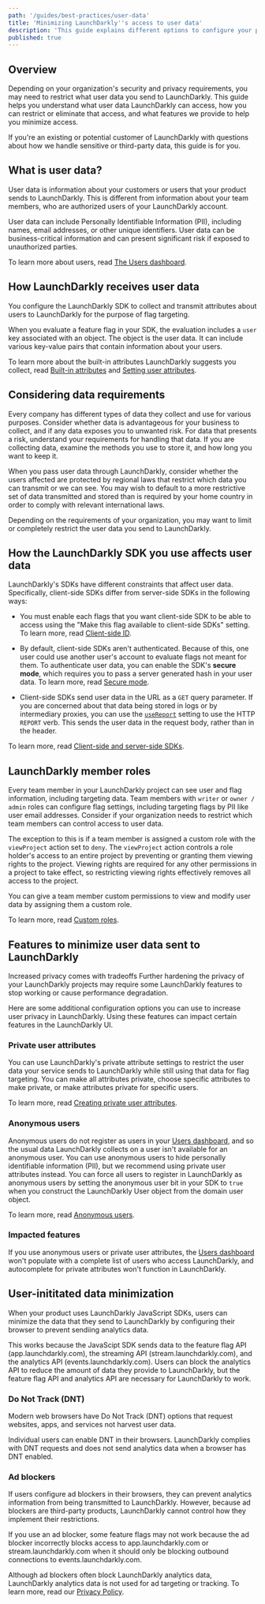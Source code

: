 ```yaml
---
path: '/guides/best-practices/user-data'
title: 'Minimizing LaunchDarkly''s access to user data'
description: 'This guide explains different options to configure your product''s relationship with LaunchDarkly to minimize when your users'' data is transmitted to our servers.'
published: true
---
```


## Overview

Depending on your organization's security and privacy requirements, you may need to restrict what user data you send to LaunchDarkly. This guide helps you understand what user data LaunchDarkly can access, how you can restrict or eliminate that access, and what features we provide to help you minimize access.

If you're an existing or potential customer of LaunchDarkly with questions about how we handle sensitive or third-party data, this guide is for you.

## What is user data?

User data is information about your customers or users that your product sends to LaunchDarkly. This is different from information about your team members, who are authorized users of your LaunchDarkly account.

User data can include Personally Identifiable Information (PII), including names, email addresses, or other unique identifiers. User data can be business-critical information and can present significant risk if exposed to unauthorized parties.

To learn more about users, read [The Users dashboard](/home/managing-users/users-dashboard).

## How LaunchDarkly receives user data

You configure the LaunchDarkly SDK to collect and transmit attributes about users to LaunchDarkly for the purpose of flag targeting. 

When you evaluate a feature flag in your SDK, the evaluation includes a `user` key associated with an object. The object is the user data. It can include various key-value pairs that contain information about your users.

To learn more about the built-in attributes LaunchDarkly suggests you collect, read [Built-in attributes](/home/managing-flags/targeting-users#built-in-attributes) and [Setting user attributes](/home/managing-users/user-attributes).

## Considering data requirements

Every company has different types of data they collect and use for various purposes. Consider whether data is advantageous for your business to collect, and if any data exposes you to unwanted risk. For data that presents a risk, understand your requirements for handling that data. If you are collecting data, examine the methods you use to store it, and how long you want to keep it.

When you pass user data through LaunchDarkly, consider whether the users affected are protected by regional laws that restrict which data you can transmit or we can see. You may wish to default to a more restrictive set of data transmitted and stored than is required by your home country in order to comply with relevant international laws.

Depending on the requirements of your organization, you may want to limit or completely restrict the user data you send to LaunchDarkly.

## How the LaunchDarkly SDK you use affects user data

LaunchDarkly's SDKs have different constraints that affect user data. Specifically, client-side SDKs differ from server-side SDKs in the following ways:

- You must enable each flags that you want client-side SDK to be able to access using the "Make this flag available to client-side SDKs" setting. To learn more, read [Client-side ID](/sdk/concepts/client-side-server-side#client-side-id).

- By default, client-side SDKs aren't authenticated. Because of this, one user could use another user's account to evaluate flags not meant for them. To authenticate user data, you can enable the SDK's **secure mode**, which requires you to pass a server generated hash in your user data. To learn more, read [Secure mode](/sdk/client-side/javascript#secure-mode).

- Client-side SDKs send user data in the URL as a `GET` query parameter. If you are concerned about that data being stored in logs or by intermediary proxies, you can use the [`useReport`](/sdk/client-side/javascript#users) setting to use the HTTP `REPORT` verb. This sends the user data in the request body, rather than in the header.

To learn more, read [Client-side and server-side SDKs](/sdk/concepts/client-side-server-side).

## LaunchDarkly member roles

Every team member in your LaunchDarkly project can see user and flag information, including targeting data. Team members with `writer` or `owner / admin` roles can configure flag settings, including targeting flags by PII like user email addresses. Consider if your organization needs to restrict which team members can control access to user data.

The exception to this is if a team member is assigned a custom role with the `viewProject` action set to `deny`. The `viewProject` action controls a role holder's access to an entire project by preventing or granting them viewing rights to the project. Viewing rights are required for any other permissions in a project to take effect, so restricting viewing rights effectively removes all access to the project.

You can give a team member custom permissions to view and modify user data by assigning them a custom role.

To learn more, read [Custom roles](/home/account-security/custom-roles).

## Features to minimize user data sent to LaunchDarkly

<Callout intent="alert">
  <CalloutTitle>Increased privacy comes with tradeoffs</CalloutTitle>
  <CalloutDescription>
    Further hardening the privacy of your LaunchDarkly projects may require some LaunchDarkly features to stop working or cause performance degradation.
  </CalloutDescription>
</Callout>

Here are some additional configuration options you can use to increase user privacy in LaunchDarkly. Using these features can impact certain features in the LaunchDarkly UI.

### Private user attributes

You can use LaunchDarkly's private attribute settings to restrict the user data your service sends to LaunchDarkly while still using that data for flag targeting. You can make all attributes private, choose specific attributes to make private, or make attributes private for specific users.

To learn more, read [Creating private user attributes](/home/managing-users/user-attributes#creating-private-user-attributes).

### Anonymous users

Anonymous users do not register as users in your [Users dashboard](/home/managing-users/users-dashboard), and so the usual data LaunchDarkly collects on a user isn't available for an anonymous user. You can use anonymous users to hide personally identifiable information (PII), but we recommend using private user attributes instead. You can force all users to register in LaunchDarkly as anonymous users by setting the anonymous user bit in your SDK to `true` when you construct the LaunchDarkly User object from the domain user object.

 To learn more, read [Anonymous users](/home/managing-users/anonymous-users).

### Impacted features

If you use anonymous users or private user attributes, the [Users dashboard](/home/managing-users/users-dashboard) won't populate with a complete list of users who access LaunchDarkly, and autocomplete for private attributes won't function in LaunchDarkly.

## User-inititated data minimization

When your product uses LaunchDarkly JavaScript SDKs, users can minimize the data that they send to LaunchDarkly by configuring their browser to prevent sendiing analytics data. 

This works because the JavaScipt SDK sends data to the feature flag API (app.launchdarkly.com), the streaming API (stream.launchdarkly.com), and the analytics API (events.launchdarkly.com). Users can block the analytics API to reduce the amount of data they provide to LaunchDarkly, but the feature flag API and analytics API are necessary for LaunchDarkly to work.

### Do Not Track (DNT)

Modern web browsers have Do Not Track (DNT) options that request websites, apps, and services not harvest user data. 

Individual users can enable DNT in their browsers. LaunchDarkly complies with DNT requests and does not send analytics data when a browser has DNT enabled.

### Ad blockers

If users configure ad blockers in their browsers, they can prevent analytics information from being transmitted to LaunchDarkly. However, because ad blockers are third-party products, LaunchDarkly cannot control how they implement their restrictions. 

If you use an ad blocker, some feature flags may not work because the ad blocker incorrectly blocks access to app.launchdarkly.com or stream.launchdarkly.com when it should only be blocking outbound connections to events.launchdarkly.com. 

Although ad blockers often block LaunchDarkly analytics data, LaunchDarkly analytics data is not used for ad targeting or tracking. To learn more, read our [Privacy Policy](https://launchdarkly.com/policies/privacy/).
